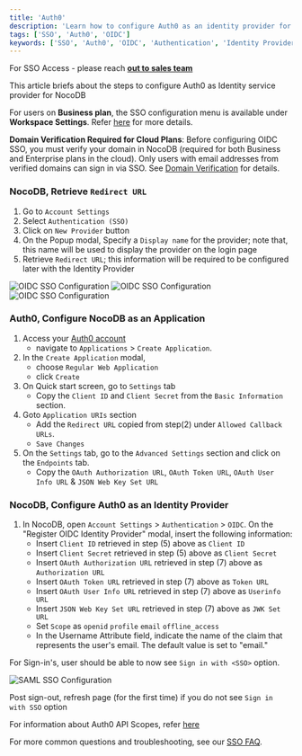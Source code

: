 ```yaml
---
title: 'Auth0'
description: 'Learn how to configure Auth0 as an identity provider for NocoDB.'
tags: ['SSO', 'Auth0', 'OIDC']
keywords: ['SSO', 'Auth0', 'OIDC', 'Authentication', 'Identity Provider']
---
```


<Callout type="info">For SSO Access - please reach [**out to sales team**](https://cal.com/nocodb)</Callout>

This article briefs about the steps to configure Auth0 as Identity service provider for NocoDB

<Callout type="info">For users on **Business plan**, the SSO configuration menu is available under **Workspace Settings**.
    Refer [here](/docs/product-docs/account-settings/authentication#business-plan) for more details.</Callout>

<Callout type="warning">**Domain Verification Required for Cloud Plans**: Before configuring OIDC SSO, you must verify your domain in NocoDB (required for both Business and Enterprise plans in the cloud). Only users with email addresses from verified domains can sign in via SSO. See [Domain Verification](/docs/product-docs/account-settings/authentication#domain-verification-required-for-cloud-plans) for details.</Callout>

### NocoDB, Retrieve `Redirect URL`
1. Go to `Account Settings`
2. Select `Authentication (SSO)`
3. Click on `New Provider` button
4. On the Popup modal, Specify a `Display name` for the provider; note that, this name will be used to display the provider on the login page
5. Retrieve `Redirect URL`; this information will be required to be configured later with the Identity Provider

![OIDC SSO Configuration](/img/v2/account-settings/SSO-1.png)
![OIDC SSO Configuration](/img/v2/account-settings/OIDC-2.png)
![OIDC SSO Configuration](/img/v2/account-settings/OIDC-3.png)


### Auth0, Configure NocoDB as an Application
1. Access your [Auth0 account](https://auth0.com/)
    - navigate to `Applications` > `Create Application`.
2. In the `Create Application` modal,
    - choose `Regular Web Application`
    - click `Create`
3. On Quick start screen, go to `Settings` tab
    - Copy the `Client ID` and `Client Secret` from the `Basic Information` section.
4. Goto `Application URIs` section
    - Add the `Redirect URL` copied from step(2) under `Allowed Callback URLs`.
    - `Save Changes`
5. On the `Settings` tab, go to the `Advanced Settings` section and click on the `Endpoints` tab.
    - Copy the `OAuth Authorization URL`, `OAuth Token URL`, `OAuth User Info URL` & `JSON Web Key Set URL`

### NocoDB, Configure Auth0 as an Identity Provider
1. In NocoDB, open `Account Settings` > `Authentication` > `OIDC`. On the "Register OIDC Identity Provider" modal, insert the following information:
    - Insert `Client ID` retrieved in step (5) above as `Client ID`
    - Insert `Client Secret` retrieved in step (5) above as `Client Secret`
    - Insert `OAuth Authorization URL` retrieved in step (7) above as `Authorization URL`
    - Insert `OAuth Token URL` retrieved in step (7) above as `Token URL`
    - Insert `OAuth User Info URL` retrieved in step (7) above as `Userinfo URL`
    - Insert `JSON Web Key Set URL` retrieved in step (7) above as `JWK Set URL`
    - Set `Scope` as `openid` `profile` `email` `offline_access`
    - In the Username Attribute field, indicate the name of the claim that represents the user's email. The default value is set to "email."

For Sign-in's, user should be able to now see `Sign in with <SSO>` option.

![SAML SSO Configuration](/img/v2/account-settings/SSO-SignIn.png)


<Callout type="info">Post sign-out, refresh page (for the first time) if you do not see `Sign in with SSO` option</Callout>

For information about Auth0 API Scopes, refer [here](https://auth0.com/docs/secure/tokens/refresh-tokens)

<Callout type="info">For more common questions and troubleshooting, see our [SSO FAQ](/docs/product-docs/account-settings/authentication/FAQs).</Callout>
